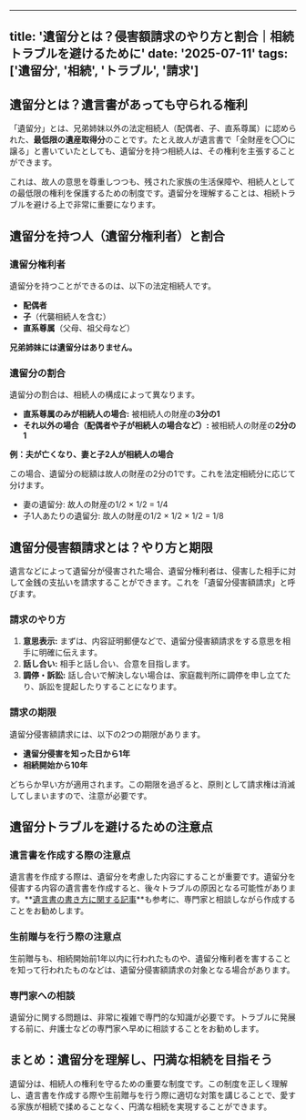 
---
title: '遺留分とは？侵害額請求のやり方と割合｜相続トラブルを避けるために'
date: '2025-07-11'
tags: ['遺留分', '相続', 'トラブル', '請求']
---

## 遺留分とは？遺言書があっても守られる権利

「遺留分」とは、兄弟姉妹以外の法定相続人（配偶者、子、直系尊属）に認められた、**最低限の遺産取得分**のことです。たとえ故人が遺言書で「全財産を〇〇に譲る」と書いていたとしても、遺留分を持つ相続人は、その権利を主張することができます。

これは、故人の意思を尊重しつつも、残された家族の生活保障や、相続人としての最低限の権利を保護するための制度です。遺留分を理解することは、相続トラブルを避ける上で非常に重要になります。

## 遺留分を持つ人（遺留分権利者）と割合

### 遺留分権利者

遺留分を持つことができるのは、以下の法定相続人です。

*   **配偶者**
*   **子**（代襲相続人を含む）
*   **直系尊属**（父母、祖父母など）

**兄弟姉妹には遺留分はありません。**

### 遺留分の割合

遺留分の割合は、相続人の構成によって異なります。

*   **直系尊属のみが相続人の場合:** 被相続人の財産の**3分の1**
*   **それ以外の場合（配偶者や子が相続人の場合など）:** 被相続人の財産の**2分の1**

**例：夫が亡くなり、妻と子2人が相続人の場合**

この場合、遺留分の総額は故人の財産の2分の1です。これを法定相続分に応じて分けます。

*   妻の遺留分: 故人の財産の1/2 × 1/2 = 1/4
*   子1人あたりの遺留分: 故人の財産の1/2 × 1/2 × 1/2 = 1/8

## 遺留分侵害額請求とは？やり方と期限

遺言などによって遺留分が侵害された場合、遺留分権利者は、侵害した相手に対して金銭の支払いを請求することができます。これを「遺留分侵害額請求」と呼びます。

### 請求のやり方

1.  **意思表示:** まずは、内容証明郵便などで、遺留分侵害額請求をする意思を相手に明確に伝えます。
2.  **話し合い:** 相手と話し合い、合意を目指します。
3.  **調停・訴訟:** 話し合いで解決しない場合は、家庭裁判所に調停を申し立てたり、訴訟を提起したりすることになります。

### 請求の期限

遺留分侵害額請求には、以下の2つの期限があります。

*   **遺留分侵害を知った日から1年**
*   **相続開始から10年**

どちらか早い方が適用されます。この期限を過ぎると、原則として請求権は消滅してしまいますので、注意が必要です。

## 遺留分トラブルを避けるための注意点

### 遺言書を作成する際の注意点

遺言書を作成する際は、遺留分を考慮した内容にすることが重要です。遺留分を侵害する内容の遺言書を作成すると、後々トラブルの原因となる可能性があります。**[遺言書の書き方に関する記事](/articles/will-and-testament-guide)**も参考に、専門家と相談しながら作成することをお勧めします。

### 生前贈与を行う際の注意点

生前贈与も、相続開始前1年以内に行われたものや、遺留分権利者を害することを知って行われたものなどは、遺留分侵害額請求の対象となる場合があります。

### 専門家への相談

遺留分に関する問題は、非常に複雑で専門的な知識が必要です。トラブルに発展する前に、弁護士などの専門家へ早めに相談することをお勧めします。

## まとめ：遺留分を理解し、円満な相続を目指そう

遺留分は、相続人の権利を守るための重要な制度です。この制度を正しく理解し、遺言書を作成する際や生前贈与を行う際に適切な対策を講じることで、愛する家族が相続で揉めることなく、円満な相続を実現することができます。
